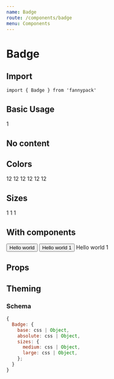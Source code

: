 ```yaml
---
name: Badge
route: /components/badge
menu: Components
---
```



# Badge

## Import

`import { Badge } from 'fannypack'`

## Basic Usage

<Playground>
  <Badge>
    1
  </Badge>
</Playground>

## No content

<Playground>
  <Badge />
</Playground>

## Colors

<Playground>
  <Set spacing="minor-1">
    <Badge palette="primary">12</Badge>
    <Badge palette="secondary">12</Badge>
    <Badge palette="info">12</Badge>
    <Badge palette="success">12</Badge>
    <Badge palette="warning">12</Badge>
    <Badge palette="danger">12</Badge>
  </Set>
</Playground>

## Sizes

<Playground>
  <Set spacing="minor-1">
    <Badge>
      1
    </Badge>
    <Badge size="medium">
      1
    </Badge>
    <Badge size="large">
      1
    </Badge>
  </Set>
</Playground>

## With components

<Playground>
  <Button>
    Hello world
    <Badge isAbsolute palette="danger" />
  </Button>
  <Button size="large" marginLeft="major-2">
    Hello world
    <Badge isAbsolute palette="danger" size="large">1</Badge>
  </Button>
  <Box backgroundColor="primary" color="white" marginTop="major-2">
    Hello world
    <Badge isAbsolute palette="danger">1</Badge>
  </Box>
</Playground>

## Props

<PropsTable component={Badge} />

## Theming

### Schema

```jsx
{
  Badge: {
    base: css | Object,
    absolute: css | Object,
    sizes: {
      medium: css | Object,
      lərge: css | Object,
    };
  }
}
```
